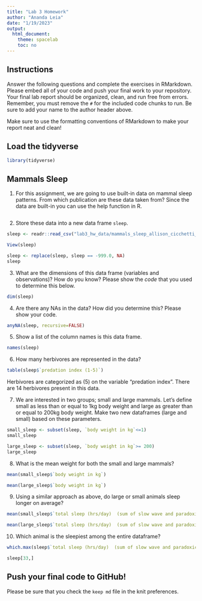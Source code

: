 ```yaml
---
title: "Lab 3 Homework"
author: "Ananda Leia"
date: "1/19/2023"
output:
  html_document:
    theme: spacelab
    toc: no
---
```


## Instructions
Answer the following questions and complete the exercises in RMarkdown. Please embed all of your code and push your final work to your repository. Your final lab report should be organized, clean, and run free from errors. Remember, you must remove the `#` for the included code chunks to run. Be sure to add your name to the author header above.  

Make sure to use the formatting conventions of RMarkdown to make your report neat and clean!  

## Load the tidyverse
```r
library(tidyverse)
```

## Mammals Sleep
1. For this assignment, we are going to use built-in data on mammal sleep patterns. From which publication are these data taken from? Since the data are built-in you can use the help function in R.
```r
```

2. Store these data into a new data frame `sleep`.
```r
sleep <- readr::read_csv("lab3_hw_data/mammals_sleep_allison_cicchetti_1976.csv")
```
```r
View(sleep)
```

```r
sleep <- replace(sleep, sleep == -999.0, NA)
sleep
```


3. What are the dimensions of this data frame (variables and observations)? How do you know? Please show the *code* that you used to determine this below.  
```r
dim(sleep)
```

4. Are there any NAs in the data? How did you determine this? Please show your code.  
```r
anyNA(sleep, recursive=FALSE)
```

5. Show a list of the column names is this data frame.
```r
names(sleep)
```

6. How many herbivores are represented in the data?  
```r
table(sleep$`predation index (1-5)`)
```
Herbivores are categorized as (5) on the variable "predation index". There are 14 herbivores present in this data.

7. We are interested in two groups; small and large mammals. Let's define small as less than or equal to 1kg body weight and large as greater than or equal to 200kg body weight. Make two new dataframes (large and small) based on these parameters.
```r
small_sleep <- subset(sleep, `body weight in kg`<=1)
small_sleep
```


```r
large_sleep <- subset(sleep, `body weight in kg`>= 200)
large_sleep
```


8. What is the mean weight for both the small and large mammals?
```r
mean(small_sleep$`body weight in kg`)
```

```r
mean(large_sleep$`body weight in kg`)
```

9. Using a similar approach as above, do large or small animals sleep longer on average?  
```r
mean(small_sleep$`total sleep (hrs/day)  (sum of slow wave and paradoxical sleep)`)
```

```r
mean(large_sleep$`total sleep (hrs/day)  (sum of slow wave and paradoxical sleep)`, , na.rm=TRUE)
```

10. Which animal is the sleepiest among the entire dataframe?
```r
which.max(sleep$`total sleep (hrs/day)  (sum of slow wave and paradoxical sleep)`)
```

```r
sleep[33,]
```

## Push your final code to GitHub!
Please be sure that you check the `keep md` file in the knit preferences.   